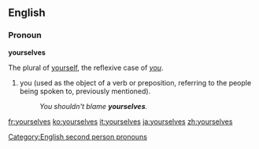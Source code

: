 ==English==

===Pronoun===
'''yourselves'''

The plural of [[yourself]], the reflexive case of ''[[you]]''. 

#you (used as the object of a verb or preposition, referring to the people being spoken to, previously mentioned).
#:''You shouldn't blame '''yourselves'''.''

[[Category:English second person pronouns]]

[[fr:yourselves]]
[[ko:yourselves]]
[[it:yourselves]]
[[ja:yourselves]]
[[zh:yourselves]]